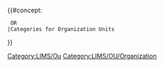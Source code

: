 {{#concept:
 [[Category:LIMS/Ou]] OR [[Category:LIMS/OU/Organization]]
 |Categories for Organization Units
}}